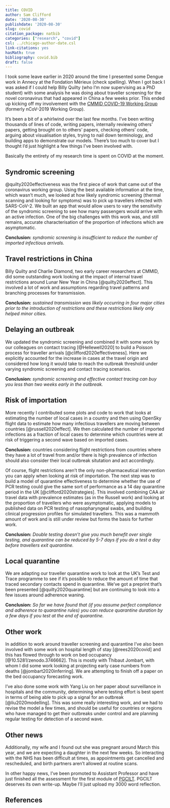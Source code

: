 ```yaml
---
title: COVID
author: Sam Clifford
date: '2020-08-30'
publishdate: '2020-08-30'
slug: covid
citation_package: natbib
categories: ["research", "covid"]
csl: ../chicago-author-date.csl
link-citations: yes
hasMath: true
bibliography: covid.bib
draft: false
---
```


I took some leave earlier in 2020 around the time I presented some Dengue work in Annecy at the Fondation Mérieux (check spelling). When I got back I was asked if I could help Billy Quilty (who I'm now supervising as a PhD student) with some analysis he was doing about traveller screening for the novel coronavirus that had appeared in China a few weeks prior. This ended up kicking off my involvement with the [CMMID COVID-19 Working Group](https://cmmid.github.io/topics/covid19/) (formerly nCoV-2019 Working Group).

It's been a bit of a whirlwind over the last few months. I've been writing thousands of lines of code, writing papers, internally reviewing others' papers, getting brought on to others' papers, checking others' code, arguing about visualisation styles, trying to nail down terminology, and building apps to demonstrate our models. There's too much to cover but I thought I'd just highlight a few things I've been involved with.

Basically the entirety of my research time is spent on COVID at the moment.

## Syndromic screening

@quilty2020effectiveness was the first piece of work that came out of the coronavirus working group. Using the best available information at the time, which wasn't much, we looked at how likely syndromic screening (thermal scanning and looking for symptoms) was to pick up travellers infected with SARS-CoV-2. We built an app that would allow users to vary the sensitivity of the syndromic screening to see how many passengers would arrive with an active infection. One of the big challenges with this work was, and still remains, accurate characterisation of the proportion of infections which are asymptomatic. 

**Conclusion:** *syndromic screening is insufficient to reduce the number of imported infectious arrivals.*

## Travel restrictions in China

Billy Quilty and Charlie Diamond, two early career researchers at CMMID, did some outstanding work looking at the impact of internal travel restrictions around Lunar New Year in China [@quilty2020effect]. This involved a lot of work and assumptions regarding travel patterns and branching processes for transmission.

**Conclusion:** *sustained transmission was likely occurring in four major cities prior to the introduction of restrictions and these restrictions likely only helped minor cities.*

## Delaying an outbreak

We updated the syndromic screening and combined it with some work by our colleagues on contact tracing [@Hellewell2020] to build a Poisson process for traveller arrivals [@clifford2020effectiveness]. Here we explicitly accounted for the increase in cases at the travel origin and considered how long it would take to reach the outbreak threshold under varying syndromic screening and contact tracing scenarios.

**Conclusion:** *syndromic screening and effective contact tracing can buy you less than two weeks early in the outbreak.*

## Risk of importation

More recently I contributed some plots and code to work that looks at estimating the number of local cases in a country and then using OpenSky flight data to estimate how many infectious travellers are moving between countries [@russell2020effect]. We then calculated the number of imported infections as a fraction of local cases to determine which countries were at risk of triggering a second wave based on imported cases. 

**Conclusion:** countries considering flight restrictions from countries where they have a lot of travel from and/or there is high prevalence of infection should also consider their local outbreak situtation and act accordingly.

Of course, flight restrictions aren't the only non-pharmaceutical intervention you can apply when looking at risk of importation. The next step was to build a model of quarantine effectiveness to determine whether the use of PCR testing could give the same sort of performance as a 14 day quarantine period in the UK [@clifford2020strategies]. This involved combining CAA air travel data with prevalence estimates (as in the Russell work) and looking at the proportion of travellers who were asymptomatic, applying models to published data on PCR testing of nasopharyngeal swabs, and building clinical progression profiles for simulated travellers. This was a mammoth amount of work and is still under review but forms the basis for further work.

**Conclusion:** *Double testing doesn't give you much benefit over single testing, and quarantine can be reduced by 5-7 days if you do a test a day before travellers exit quarantine.*

## Local quarantine

We are adapting our traveller quarantine work to look at the UK's Test and Trace programme to see if it's possible to reduce the amount of time that traced secondary contacts spend in quarantine. We've got a preprint that's been presented [@quilty2020quarantine] but are continuing to look into a few issues around adherence waning.

**Conclusion:** *So far we have found that (if you assume perfect compliance and adherence to quarantine rules) you can reduce quarantine duration by a few days if you test at the end of quarantine.*

## Other work

In addition to work around traveller screening and quarantine I've also been involved with some work on hospital length of stay [@rees2020covid] and this has flowed through to work on bed occupancy [@10.5281/zenodo.3746662]. This is mostly with Thibaut Jombart, with whom I did some work looking at projecting early case numbers from deaths [@jombart2020inferring]. We are attempting to finish off a paper on the bed occupancy forecasting work.

I've also done some work with Yang Liu on her paper about surveillance in hospitals and the community, determining where testing effort is best spent in terms of being able to pick up a signal for an outbreak [@liu2020modelling]. This was some really interesting work, and we had to revise the model a few times, and should be useful for countries or regions who have managed to get their outbreaks under control and are planning regular testing for detection of a second wave.

## Other news

Additionally, my wife and I found out she was pregnant around March this year, and we are expecting a daughter in the next few weeks. So interacting with the NHS has been difficult at times, as appointments get cancelled and rescheduled, and birth partners aren't allowed at routine scans. 

In other happy news, I've been promoted to Assistant Professor and have just finished all the assessment for the first module of [PGCILT](https://www.lshtm.ac.uk/files/pgcilt-prog-spec-2019-20.pdf). PGCILT deserves its own write-up. Maybe I'll just upload my 3000 word reflection.

## References